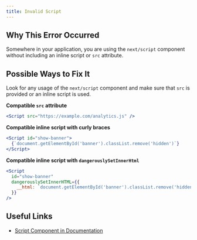 ```yaml
---
title: Invalid Script
---
```


## Why This Error Occurred

Somewhere in your application, you are using the `next/script` component without including an inline script or `src` attribute.

## Possible Ways to Fix It

Look for any usage of the `next/script` component and make sure that `src` is provided or an inline script is used.

**Compatible `src` attribute**

```jsx
<Script src="https://example.com/analytics.js" />
```

**Compatible inline script with curly braces**

```jsx
<Script id="show-banner">
  {`document.getElementById('banner').classList.remove('hidden')`}
</Script>
```

**Compatible inline script with `dangerouslySetInnerHtml`**

```jsx
<Script
  id="show-banner"
  dangerouslySetInnerHTML={{
    __html: `document.getElementById('banner').classList.remove('hidden')`,
  }}
/>
```

## Useful Links

- [Script Component in Documentation](/docs/pages/guides/optimizing/scripts)
